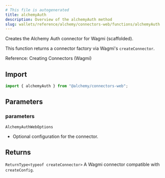 ```yaml
---
# This file is autogenerated
title: alchemyAuth
description: Overview of the alchemyAuth method
slug: wallets/reference/alchemy/connectors-web/functions/alchemyAuth
---
```


Creates the Alchemy Auth connector for Wagmi (scaffolded).

This function returns a connector factory via Wagmi's `createConnector`.

Reference: Creating Connectors (Wagmi)

## Import

```ts
import { alchemyAuth } from "@alchemy/connectors-web";
```

## Parameters

### parameters

`AlchemyAuthWebOptions`

- Optional configuration for the connector.

## Returns

`ReturnType<typeof createConnector>`
A Wagmi connector compatible with `createConfig`.
